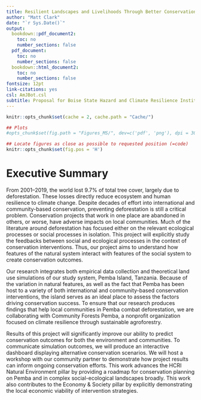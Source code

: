 ```yaml
---
title: Resilient Landscapes and Livelihoods Through Better Conservation Planning
author: "Matt Clark"
date: "`r Sys.Date()`"
output:
  bookdown::pdf_document2:
    toc: no
    number_sections: false
  pdf_document:
    toc: no
    number_sections: false
  bookdown::html_document2:
    toc: no
    number_sections: false
fontsize: 12pt
link-citations: yes
csl: AmJBot.csl
subtitle: Proposal for Boise State Hazard and Climate Resilience Institute Research Grant
---
```


```r
knitr::opts_chunk$set(cache = 2, cache.path = "Cache/")

## Plots
#opts_chunk$set(fig.path = "Figures_MS/", dev=c('pdf', 'png'), dpi = 300)

## Locate figures as close as possible to requested position (=code)
knitr::opts_chunk$set(fig.pos = 'H')
```

# Executive Summary
From 2001–2019, the world lost 9.7% of total tree cover, largely due to deforestation. These losses directly reduce ecosystem and human resilience to climate change. Despite decades of effort into international and community-based conservation, preventing deforestation is still a critical problem. Conservation projects that work in one place are abandoned in others, or worse, have adverse impacts on local communities. Much of the literature around deforestation has focused either on the relevant ecological processes or social processes in isolation. This project will explicitly study the feedbacks between social and ecological processes in the context of conservation interventions. Thus, our project aims to understand how features of the natural system interact with features of the social system to create conservation outcomes.

Our research integrates both empirical data collection and theoretical land use simulations of our study system, Pemba Island, Tanzania. Because of the variation in natural features, as well as the fact that Pemba has been host to a variety of both international and community-based conservation interventions, the island serves as an ideal place to assess the factors driving conservation success. To ensure that our research produces findings that help local communities in Pemba combat deforestation, we are collaborating with Community Forests Pemba, a nonprofit organization focused on climate resilience through sustainable agroforestry.

Results of this project will significantly improve our ability to predict conservation outcomes for both the environment and communities. To communicate simulation outcomes, we will produce an interactive dashboard displaying alternative conservation scenarios. We will host a workshop with our community partner to demonstrate how project results can inform ongoing conservation efforts. This work advances the HCRI Natural Environment pillar by providing a roadmap for conservation planning on Pemba and in complex social-ecological landscapes broadly. This work also contributes to the Economy & Society pillar by explicitly demonstrating the local economic viability of intervention strategies.



\newpage